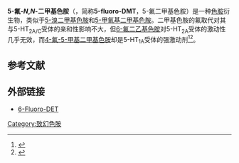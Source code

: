 {{Drugbox
| Verifiedfields = changed
| Watchedfields = changed
| verifiedrevid = 477224355
| IUPAC_name = 2-(5-fluoro-1H-indol-3-yl)-''N'',''N''-dimethylethanamine
| image = 5-Fluoro-DMT_structure.png
| width = 140

<!--Clinical data-->
| tradename =

<!--Identifiers-->
| CAS_number_Ref = {{cascite|changed|??}}
| CAS_number = 22120-36-1
| PubChem = 2762738
| ChemSpiderID_Ref = {{chemspidercite|correct|chemspider}}
| ChemSpiderID = 2043436

<!--Chemical data-->
| C=12 | H=15 | F=1 | N=2 
| molecular_weight = 206.259 g/mol
| smiles = CN(C)CCC1=CNC2=C1C=C(C=C2)F
| InChI = 1/C12H15FN2/c1-15(2)6-5-9-8-14-12-4-3-10(13)7-11(9)12/h3-4,7-8,14H,5-6H2,1-2H3
| InChIKey = BXYDWQABVPBLBU-UHFFFAOYAA
| StdInChI_Ref = {{stdinchicite|correct|chemspider}}
| StdInChI = 1S/C12H15FN2/c1-15(2)6-5-9-8-14-12-4-3-10(13)7-11(9)12/h3-4,7-8,14H,5-6H2,1-2H3
| StdInChIKey_Ref = {{stdinchicite|correct|chemspider}}
| StdInChIKey = BXYDWQABVPBLBU-UHFFFAOYSA-N
}}

'''5-氟-''N'',''N''-二甲基色胺'''（{{lang-en|5-Fluoro-''N'',''N''-dimethyltryptamine}}，简称'''5-fluoro-DMT'''，5-氟二甲基色胺）是一种[[色胺|色胺]]衍生物，类似于[[5-溴二甲基色胺|5-溴二甲基色胺]]和[[5-甲氧基二甲基色胺|5-甲氧基二甲基色胺]]。二甲基色胺的氟取代对其与5-HT<sub>2A/C</sub>受体的亲和性影响不大，但[[6-氟二乙基色胺|6-氟二乙基色胺]]对5-HT<sub>2A</sub>受体的激动性几乎无效，而[[4-氟-5-甲基二甲基色胺|4-氟-5-甲基二甲基色胺]]却是5-HT<sub>1A</sub>受体的强激动剂<ref>{{cite journal | last1 = Blair | first1 = JB | last2 = Kurrasch-Orbaugh | first2 = D | last3 = Marona-Lewicka | first3 = D | last4 = Cumbay | first4 = MG | last5 = Watts | first5 = VJ | last6 = Barker | first6 = EL | last7 = Nichols | first7 = DE | title = Effect of ring fluorination on the pharmacology of hallucinogenic tryptamines | journal = Journal of Medicinal Chemistry | volume = 43 | issue = 24 | pages = 4701–10 | year = 2000 | pmid = 11101361 | doi=10.1021/jm000339w}}</ref><ref>{{cite journal | last1 = Rabin | first1 = RA | last2 = Regina | first2 = M | last3 = Doat | first3 = M | last4 = Winter | first4 = JC | title = 5-HT2A receptor-stimulated phosphoinositide hydrolysis in the stimulus effects of hallucinogens | journal = Pharmacology, Biochemistry, and Behavior | volume = 72 | issue = 1–2 | pages = 29–37 | year = 2002 | pmid = 11900766 | doi=10.1016/S0091-3057(01)00720-1}}</ref>。

==参考文献==
{{Reflist|2}}
==外部链接==
* [http://www.erowid.org/library/books_online/tihkal/tihkal03.shtml 6-Fluoro-DET]{{Wayback|url=http://www.erowid.org/library/books_online/tihkal/tihkal03.shtml |date=20140616162705 }}
{{Hallucinogens}}
{{色胺}}

{{DEFAULTSORT:5-Fluoro-Dmt}}
[[Category:致幻色胺|Category:致幻色胺]]